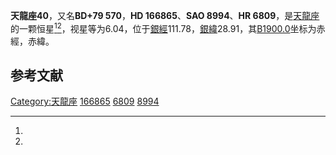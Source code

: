 {{Starbox begin
| name = 天龍座40
}}
{{Starbox observe
| epoch = [[J2000.0|J2000.0]]
| constell = [[天龍座|天龍座]]<ref name=SIMBAD>{{cite web
 | url=http://simbad.u-strasbg.fr/simbad/sim-id?Ident=HR+6809
 | title=Pulsating variable Star
 | publisher=Centre de Données astronomiques de Strasbourg
 | work=SIMBAD
 | accessdate=2012-07-13
 | archive-date=2019-08-14
 | archive-url=https://web.archive.org/web/20190814184548/http://simbad.u-strasbg.fr/simbad/sim-id?Ident=HR+6809
 | dead-url=no
 }}</ref><ref name=DATA>{{cite web
 | url=http://vizier.u-strasbg.fr/viz-bin/VizieR-5?-out.add=.&-source=5050&-corr=PK=HR&-out.max=9999&HR=6809
 | title=VizieR Detailed Page
 | accessdate=2012-07-13
 | archive-date=2016-03-05
 | archive-url=https://web.archive.org/web/20160305022623/http://vizier.u-strasbg.fr/viz-bin/VizieR-5?-out.add=.&-source=5050&-corr=PK=HR&-out.max=9999&HR=6809
 | dead-url=no
 }}</ref>
| 星官 = 
| ra = {{RA|18|0|3.4}}<ref name=SIMBAD /><ref name=DATA />
| dec = {{DEC|+80|0|3}}<ref name=SIMBAD /><ref name=DATA />
| appmag_v = 6.04<ref name=SIMBAD /><ref name=DATA />
}}
{{Starbox character
| class = F7<ref name=SIMBAD /><ref name=DATA />
| b-v = 0.51<ref name=SIMBAD /><ref name=DATA />
| u-b = -0.01<ref name=SIMBAD /><ref name=DATA />
| r-i = <ref name=SIMBAD /><ref name=DATA />
| variable = 
}}
{{Starbox astrometry
| radial_v = -0.01
| prop_mo_ra = 4
| parallax = 0.025
| p_error = 
}}
{{Starbox catalog
| names =BD+79 570，[[SAO星表|SAO]] 8994，[[HD星表|HD]] 166865，[[HR星表|HR]] 6809}}
{{Starbox reference |Simbad=HR+6809}}
{{Starbox end}}

'''天龍座40'''，又名'''BD+79 570'''，'''HD 166865'''、'''SAO 8994'''、'''HR 6809'''，是[[天龍座|天龍座]]的一颗恒星<ref name=SIMBAD /><ref name=DATA />，视星等为6.04，位于[[銀道座標系|銀經]]111.78，[[銀道座標系|銀緯]]28.91，其[[B1900.0|B1900.0]]坐标为赤經{{RA|18|7|31.5}}，赤緯{{DEC|+79|28.91|17}}。

== 参考文献 ==
{{reflist}}

{{star-stub}}

{{天龍座恒星}}
[[Category:天龍座|Category:天龍座]]
[[Category:HD和HDE天體|166865]]
[[Category:HR天體|6809]]
[[Category:SAO天體|8994]]